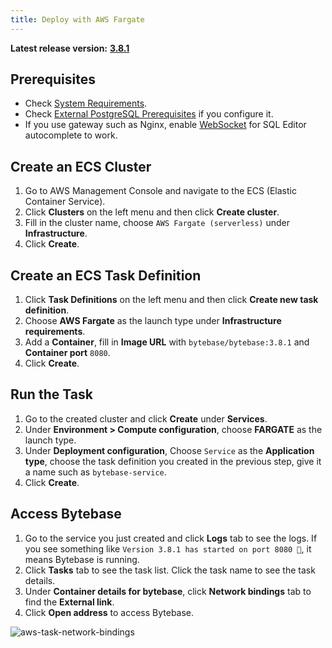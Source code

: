 ```yaml
---
title: Deploy with AWS Fargate
---
```


**Latest release version:** [**3.8.1**](https://github.com/bytebase/bytebase/releases/latest)

## Prerequisites

- Check [System Requirements](/faq#system-requirements).
- Check [External PostgreSQL Prerequisites](/get-started/install/external-postgres/) if you configure it.
- If you use gateway such as Nginx, enable [WebSocket](/get-started/external-access#enable-websocket-for-sql-editor) for SQL Editor autocomplete to work.

## Create an ECS Cluster

1. Go to AWS Management Console and navigate to the ECS (Elastic Container Service).
1. Click **Clusters** on the left menu and then click **Create cluster**.
1. Fill in the cluster name, choose `AWS Fargate (serverless)` under **Infrastructure**.
1. Click **Create**.

## Create an ECS Task Definition

1. Click **Task Definitions** on the left menu and then click **Create new task definition**.
1. Choose **AWS Fargate** as the launch type under **Infrastructure requirements**.
1. Add a **Container**, fill in **Image URL** with `bytebase/bytebase:3.8.1` and **Container port** `8080`.
1. Click **Create**.

## Run the Task

1. Go to the created cluster and click **Create** under **Services**.
1. Under **Environment > Compute configuration**, choose **FARGATE** as the launch type.
1. Under **Deployment configuration**, Choose `Service` as the **Application type**, choose the task definition you created in the previous step, give it a name such as `bytebase-service`.
1. Click **Create**.

## Access Bytebase

1. Go to the service you just created and click **Logs** tab to see the logs. If you see something like `Version 3.8.1 has started on port 8080 🚀`, it means Bytebase is running.
1. Click **Tasks** tab to see the task list. Click the task name to see the task details.
1. Under **Container details for bytebase**, click **Network bindings** tab to find the **External link**.
1. Click **Open address** to access Bytebase.

![aws-task-network-bindings](/content/docs/get-started/install/aws-task-network-bindings.webp)